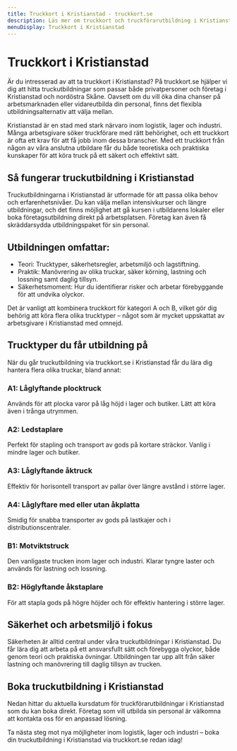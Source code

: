 ```yaml
---
title: Truckkort i Kristianstad - truckkort.se
description: Läs mer om truckkort och truckförarutbildning i Kristianstad på truckkort.se
menuDisplay: Truckkort i Kristianstad
---
```


# Truckkort i Kristianstad

Är du intresserad av att ta truckkort i Kristianstad? På truckkort.se hjälper vi dig att hitta truckutbildningar som passar både privatpersoner och företag i Kristianstad och nordöstra Skåne. Oavsett om du vill öka dina chanser på arbetsmarknaden eller vidareutbilda din personal, finns det flexibla utbildningsalternativ att välja mellan.

Kristianstad är en stad med stark närvaro inom logistik, lager och industri. Många arbetsgivare söker truckförare med rätt behörighet, och ett truckkort är ofta ett krav för att få jobb inom dessa branscher. Med ett truckkort från någon av våra anslutna utbildare får du både teoretiska och praktiska kunskaper för att köra truck på ett säkert och effektivt sätt.

## Så fungerar truckutbildning i Kristianstad

Truckutbildningarna i Kristianstad är utformade för att passa olika behov och erfarenhetsnivåer. Du kan välja mellan intensivkurser och längre utbildningar, och det finns möjlighet att gå kursen i utbildarens lokaler eller boka företagsutbildning direkt på arbetsplatsen. Företag kan även få skräddarsydda utbildningspaket för sin personal.

## Utbildningen omfattar:

- Teori: Trucktyper, säkerhetsregler, arbetsmiljö och lagstiftning.
- Praktik: Manövrering av olika truckar, säker körning, lastning och lossning samt daglig tillsyn.
- Säkerhetsmoment: Hur du identifierar risker och arbetar förebyggande för att undvika olyckor.

Det är vanligt att kombinera truckkort för kategori A och B, vilket gör dig behörig att köra flera olika trucktyper – något som är mycket uppskattat av arbetsgivare i Kristianstad med omnejd.

## Trucktyper du får utbildning på

När du går truckutbildning via truckkort.se i Kristianstad får du lära dig hantera flera olika truckar, bland annat:

### A1: Låglyftande plocktruck

Används för att plocka varor på låg höjd i lager och butiker. Lätt att köra även i trånga utrymmen.

### A2: Ledstaplare

Perfekt för stapling och transport av gods på kortare sträckor. Vanlig i mindre lager och butiker.

### A3: Låglyftande åktruck

Effektiv för horisontell transport av pallar över längre avstånd i större lager.

### A4: Låglyftare med eller utan åkplatta

Smidig för snabba transporter av gods på lastkajer och i distributionscentraler.

### B1: Motviktstruck

Den vanligaste trucken inom lager och industri. Klarar tyngre laster och används för lastning och lossning.

### B2: Höglyftande åkstaplare

För att stapla gods på högre höjder och för effektiv hantering i större lager.

## Säkerhet och arbetsmiljö i fokus

Säkerheten är alltid central under våra truckutbildningar i Kristianstad. Du får lära dig att arbeta på ett ansvarsfullt sätt och förebygga olyckor, både genom teori och praktiska övningar. Utbildningen tar upp allt från säker lastning och manövrering till daglig tillsyn av trucken.

## Boka truckutbildning i Kristianstad

Nedan hittar du aktuella kursdatum för truckförarutbildningar i Kristianstad som du kan boka direkt. Företag som vill utbilda sin personal är välkomna att kontakta oss för en anpassad lösning.

Ta nästa steg mot nya möjligheter inom logistik, lager och industri – boka din truckutbildning i Kristianstad via truckkort.se redan idag!

<ForkliftCourses city="kristianstad" />
